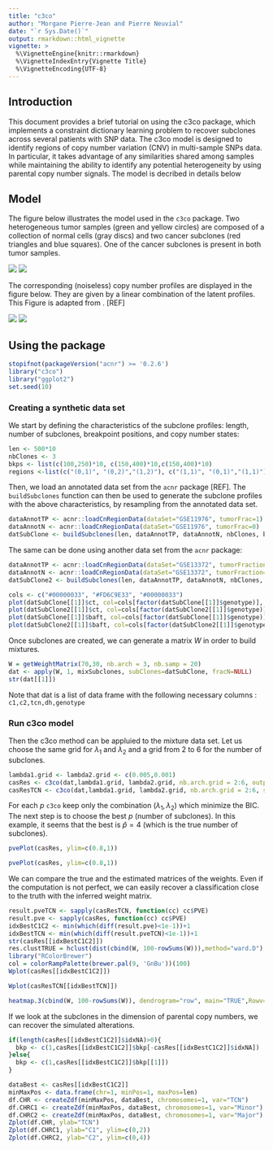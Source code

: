 ```yaml
---
title: "c3co"
author: "Morgane Pierre-Jean and Pierre Neuvial"
date: "`r Sys.Date()`"
output: rmarkdown::html_vignette
vignette: >
  %\VignetteEngine{knitr::rmarkdown}
  %\VignetteIndexEntry{Vignette Title}
  %\VignetteEncoding{UTF-8}
---
```


## Introduction

This document provides a brief tutorial on using the c3co package, which implements a constraint dictionary learning problem to recover subclones across several patients with SNP data. The c3co model is designed to identify regions of copy number variation (CNV) in multi-sample SNPs data. In particular, it takes advantage of any
similarities shared among samples while maintaining the ability to identify any potential heterogeneity by using parental copy number signals. The model is decribed in details below

## Model 

The figure below illustrates the model used in the `c3co` package. Two heterogeneous tumor samples (green and yellow circles) are composed of a collection of normal cells (gray discs) and two cancer subclones (red triangles and blue squares). One of the cancer subclones is present in both tumor samples. 

![](img/features.png)
![](img/features2.png)

The corresponding (noiseless) copy number profiles are displayed in the figure below. They are given by a linear combination of the latent profiles. This Figure is adapted from \cite{nowak2011fused}. [REF]

![](img/model.png)
![](img/model2.png)


## Using the package
```r
stopifnot(packageVersion("acnr") >= '0.2.6')
library("c3co")
library("ggplot2")
set.seed(10)
```

### Creating a synthetic data set

We start by defining the characteristics of the subclone profiles: length, number of subclones, breakpoint positions, and copy number states:

```r
len <- 500*10
nbClones <- 3
bkps <- list(c(100,250)*10, c(150,400)*10,c(150,400)*10)
regions <-list(c("(0,1)", "(0,2)","(1,2)"), c("(1,1)", "(0,1)","(1,1)"), c("(0,2)", "(0,1)","(1,1)"))
```

Then, we load an annotated data set from the `acnr` package [REF].  The `buildSubclones` function can then be used to generate the subclone profiles with the above characteristics, by resampling from the annotated data set.

```r
dataAnnotTP <- acnr::loadCnRegionData(dataSet="GSE11976", tumorFrac=1)
dataAnnotN <- acnr::loadCnRegionData(dataSet="GSE11976", tumorFrac=0)
datSubClone <- buildSubclones(len, dataAnnotTP, dataAnnotN, nbClones, bkps, regions)
```
 
The same can be done using another data set from the `acnr` package:

 
```r
dataAnnotTP <- acnr::loadCnRegionData(dataSet="GSE13372", tumorFraction=1)
dataAnnotN <- acnr::loadCnRegionData(dataSet="GSE13372", tumorFraction=0)
datSubClone2 <- buildSubclones(len, dataAnnotTP, dataAnnotN, nbClones, bkps, regions)
```

```r
cols <- c("#00000033", "#FD6C9E33", "#00000033")
plot(datSubClone[[1]]$ct, col=cols[factor(datSubClone[[1]]$genotype)], cex=0.3, pch=19, ylab="TCN",ylim=c(0,4))
plot(datSubClone2[[1]]$ct, col=cols[factor(datSubClone2[[1]]$genotype)], cex=0.3, pch=19, ylab="TCN",ylim=c(0,4))
plot(datSubClone[[1]]$baft, col=cols[factor(datSubClone[[1]]$genotype)], cex=0.3, pch=19, ylab="BAF",ylim=c(-0.1,1.1))
plot(datSubClone2[[1]]$baft, col=cols[factor(datSubClone2[[1]]$genotype)], cex=0.3, pch=19, ylab="BAF",ylim=c(-0.1,1.1))
```

Once subclones are created, we can generate a matrix $W$ in order to build mixtures.

```r
W = getWeightMatrix(70,30, nb.arch = 3, nb.samp = 20)
dat <- apply(W, 1, mixSubclones, subClones=datSubClone, fracN=NULL)
str(dat[[1]])
```

Note that dat is a list of data frame with the following necessary columns : ```c1,c2,tcn,dh,genotype```

### Run c3co model

Then the c3co method can be appluied to the mixture data set. Let us choose the same grid for $\lambda_1$ and $\lambda_2$ and a grid from 2 to 6 for the number of subclones.

```r
lambda1.grid <- lambda2.grid <- c(0.005,0.001)
casRes <- c3co(dat,lambda1.grid, lambda2.grid, nb.arch.grid = 2:6, output.dir="result_c3co_C1C2")
casResTCN <- c3co(dat,lambda1.grid, lambda2.grid, nb.arch.grid = 2:6, stat="TCN", output.dir="result_c3co_TCN")
```

For each $p$ ```c3co``` keep only the combination $(\lambda_1, \lambda_2)$ which minimize the BIC. The next step is to choose the best $p$ (number of subclones). In this example, it seems that the best is $\hat{p}=4$ (which is the true number of subclones).

```r
pvePlot(casRes, ylim=c(0.8,1))
```
```r
pvePlot(casRes, ylim=c(0.8,1))
```

We can compare the true and the estimated matrices of the weights. Even if the computation is not perfect, we can easily recover a classification close to the truth with the inferred weight matrix. 

```r
result.pveTCN <- sapply(casResTCN, function(cc) cc$PVE)
result.pve <- sapply(casRes, function(cc) cc$PVE)
idxBestC1C2 <- min(which(diff(result.pve)<1e-1))+1
idxBestTCN <- min(which(diff(result.pveTCN)<1e-1))+1
str(casRes[[idxBestC1C2]])
res.clustTRUE = hclust(dist(cbind(W, 100-rowSums(W))),method="ward.D")
library("RColorBrewer")
col = colorRampPalette(brewer.pal(9, 'GnBu'))(100)
Wplot(casRes[[idxBestC1C2]])
```
```r
Wplot(casResTCN[[idxBestTCN]])
```
```r
heatmap.3(cbind(W, 100-rowSums(W)), dendrogram="row", main="TRUE",Rowv=as.dendrogram(res.clustTRUE), col=col,scale="none")
```


If we look at the subclones in the dimension of parental copy numbers, we can recover the simulated alterations.

```r
if(length(casRes[[idxBestC1C2]]$idxNA)>0){
  bkp <- c(1,casRes[[idxBestC1C2]]$bkp[-casRes[[idxBestC1C2]]$idxNA])
}else{
  bkp <- c(1,casRes[[idxBestC1C2]]$bkp[[1]])
}
```
```r
dataBest <- casRes[[idxBestC1C2]]
minMaxPos <- data.frame(chr=1, minPos=1, maxPos=len)
df.CHR <- createZdf(minMaxPos, dataBest, chromosomes=1, var="TCN")
df.CHRC1 <- createZdf(minMaxPos, dataBest, chromosomes=1, var="Minor")
df.CHRC2 <- createZdf(minMaxPos, dataBest, chromosomes=1, var="Major")
Zplot(df.CHR, ylab="TCN")
Zplot(df.CHRC1, ylab="C1", ylim=c(0,2))
Zplot(df.CHRC2, ylab="C2", ylim=c(0,4))
```
